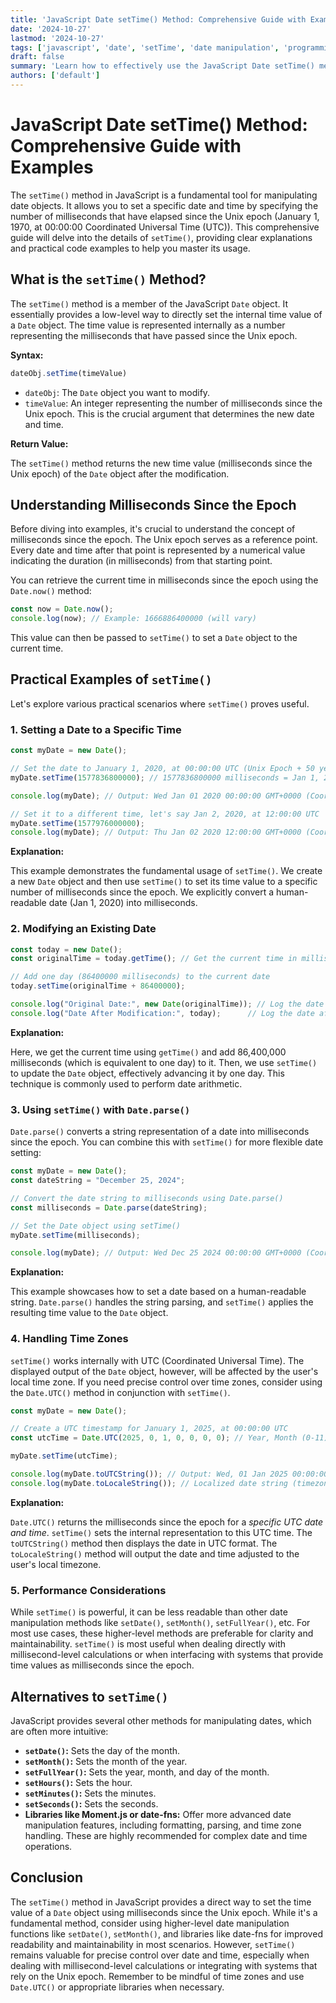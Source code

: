 ```yaml
---
title: 'JavaScript Date setTime() Method: Comprehensive Guide with Examples'
date: '2024-10-27'
lastmod: '2024-10-27'
tags: ['javascript', 'date', 'setTime', 'date manipulation', 'programming', 'web development']
draft: false
summary: 'Learn how to effectively use the JavaScript Date setTime() method to set a date and time based on milliseconds since the Unix epoch. Includes clear explanations and practical code examples for web developers.'
authors: ['default']
---
```


# JavaScript Date setTime() Method: Comprehensive Guide with Examples

The `setTime()` method in JavaScript is a fundamental tool for manipulating date objects. It allows you to set a specific date and time by specifying the number of milliseconds that have elapsed since the Unix epoch (January 1, 1970, at 00:00:00 Coordinated Universal Time (UTC)). This comprehensive guide will delve into the details of `setTime()`, providing clear explanations and practical code examples to help you master its usage.

## What is the `setTime()` Method?

The `setTime()` method is a member of the JavaScript `Date` object.  It essentially provides a low-level way to directly set the internal time value of a `Date` object. The time value is represented internally as a number representing the milliseconds that have passed since the Unix epoch.

**Syntax:**

```javascript
dateObj.setTime(timeValue)
```

*   `dateObj`:  The `Date` object you want to modify.
*   `timeValue`: An integer representing the number of milliseconds since the Unix epoch.  This is the crucial argument that determines the new date and time.

**Return Value:**

The `setTime()` method returns the new time value (milliseconds since the Unix epoch) of the `Date` object after the modification.

## Understanding Milliseconds Since the Epoch

Before diving into examples, it's crucial to understand the concept of milliseconds since the epoch.  The Unix epoch serves as a reference point. Every date and time after that point is represented by a numerical value indicating the duration (in milliseconds) from that starting point.

You can retrieve the current time in milliseconds since the epoch using the `Date.now()` method:

```javascript
const now = Date.now();
console.log(now); // Example: 1666886400000 (will vary)
```

This value can then be passed to `setTime()` to set a `Date` object to the current time.

## Practical Examples of `setTime()`

Let's explore various practical scenarios where `setTime()` proves useful.

### 1. Setting a Date to a Specific Time

```javascript
const myDate = new Date();

// Set the date to January 1, 2020, at 00:00:00 UTC (Unix Epoch + 50 years)
myDate.setTime(1577836800000); // 1577836800000 milliseconds = Jan 1, 2020 00:00:00 UTC

console.log(myDate); // Output: Wed Jan 01 2020 00:00:00 GMT+0000 (Coordinated Universal Time)

// Set it to a different time, let's say Jan 2, 2020, at 12:00:00 UTC
myDate.setTime(1577976000000);
console.log(myDate); // Output: Thu Jan 02 2020 12:00:00 GMT+0000 (Coordinated Universal Time)
```

**Explanation:**

This example demonstrates the fundamental usage of `setTime()`.  We create a new `Date` object and then use `setTime()` to set its time value to a specific number of milliseconds since the epoch. We explicitly convert a human-readable date (Jan 1, 2020) into milliseconds.

### 2. Modifying an Existing Date

```javascript
const today = new Date();
const originalTime = today.getTime(); // Get the current time in milliseconds

// Add one day (86400000 milliseconds) to the current date
today.setTime(originalTime + 86400000);

console.log("Original Date:", new Date(originalTime)); // Log the date before modification
console.log("Date After Modification:", today);      // Log the date after adding one day
```

**Explanation:**

Here, we get the current time using `getTime()` and add 86,400,000 milliseconds (which is equivalent to one day) to it.  Then, we use `setTime()` to update the `Date` object, effectively advancing it by one day. This technique is commonly used to perform date arithmetic.

### 3. Using `setTime()` with `Date.parse()`

`Date.parse()` converts a string representation of a date into milliseconds since the epoch.  You can combine this with `setTime()` for more flexible date setting:

```javascript
const myDate = new Date();
const dateString = "December 25, 2024";

// Convert the date string to milliseconds using Date.parse()
const milliseconds = Date.parse(dateString);

// Set the Date object using setTime()
myDate.setTime(milliseconds);

console.log(myDate); // Output: Wed Dec 25 2024 00:00:00 GMT+0000 (Coordinated Universal Time)
```

**Explanation:**

This example showcases how to set a date based on a human-readable string.  `Date.parse()` handles the string parsing, and `setTime()` applies the resulting time value to the `Date` object.

### 4. Handling Time Zones

`setTime()` works internally with UTC (Coordinated Universal Time).  The displayed output of the `Date` object, however, will be affected by the user's local time zone.  If you need precise control over time zones, consider using the `Date.UTC()` method in conjunction with `setTime()`.

```javascript
const myDate = new Date();

// Create a UTC timestamp for January 1, 2025, at 00:00:00 UTC
const utcTime = Date.UTC(2025, 0, 1, 0, 0, 0, 0); // Year, Month (0-11), Day, Hour, Minute, Second, Millisecond

myDate.setTime(utcTime);

console.log(myDate.toUTCString()); // Output: Wed, 01 Jan 2025 00:00:00 GMT
console.log(myDate.toLocaleString()); // Localized date string (timezone dependent)
```

**Explanation:**

`Date.UTC()` returns the milliseconds since the epoch for a *specific UTC date and time*. `setTime()` sets the internal representation to this UTC time.  The `toUTCString()` method then displays the date in UTC format.  The `toLocaleString()` method will output the date and time adjusted to the user's local timezone.

### 5.  Performance Considerations

While `setTime()` is powerful, it can be less readable than other date manipulation methods like `setDate()`, `setMonth()`, `setFullYear()`, etc.  For most use cases, these higher-level methods are preferable for clarity and maintainability. `setTime()` is most useful when dealing directly with millisecond-level calculations or when interfacing with systems that provide time values as milliseconds since the epoch.

## Alternatives to `setTime()`

JavaScript provides several other methods for manipulating dates, which are often more intuitive:

*   **`setDate()`:** Sets the day of the month.
*   **`setMonth()`:** Sets the month of the year.
*   **`setFullYear()`:** Sets the year, month, and day of the month.
*   **`setHours()`:** Sets the hour.
*   **`setMinutes()`:** Sets the minutes.
*   **`setSeconds()`:** Sets the seconds.
*   **Libraries like Moment.js or date-fns:** Offer more advanced date manipulation features, including formatting, parsing, and time zone handling.  These are highly recommended for complex date and time operations.

## Conclusion

The `setTime()` method in JavaScript provides a direct way to set the time value of a `Date` object using milliseconds since the Unix epoch. While it's a fundamental method, consider using higher-level date manipulation functions like `setDate()`, `setMonth()`, and libraries like date-fns for improved readability and maintainability in most scenarios. However, `setTime()` remains valuable for precise control over date and time, especially when dealing with millisecond-level calculations or integrating with systems that rely on the Unix epoch. Remember to be mindful of time zones and use `Date.UTC()` or appropriate libraries when necessary.